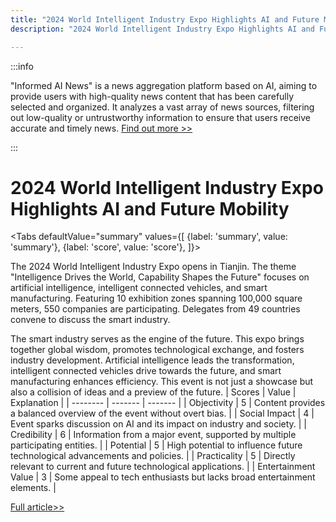 ```yaml
---
title: "2024 World Intelligent Industry Expo Highlights AI and Future Mobility"
description: "2024 World Intelligent Industry Expo Highlights AI and Future Mobility"

---
```



:::info

"Informed AI News" is a news aggregation platform based on AI, aiming to provide users with high-quality news content that has been carefully selected and organized. It analyzes a vast array of news sources, filtering out low-quality or untrustworthy information to ensure that users receive accurate and timely news.  [Find out more >>](/)

:::

# 2024 World Intelligent Industry Expo Highlights AI and Future Mobility


<Tabs
	defaultValue="summary"
	values={[
	{label: 'summary', value: 'summary'},
	{label: 'score', value: 'score'},
]}>
<TabItem value="summary">


The 2024 World Intelligent Industry Expo opens in Tianjin. The theme "Intelligence Drives the World, Capability Shapes the Future" focuses on artificial intelligence, intelligent connected vehicles, and smart manufacturing. Featuring 10 exhibition zones spanning 100,000 square meters, 550 companies are participating. Delegates from 49 countries convene to discuss the smart industry.

The smart industry serves as the engine of the future. This expo brings together global wisdom, promotes technological exchange, and fosters industry development. Artificial intelligence leads the transformation, intelligent connected vehicles drive towards the future, and smart manufacturing enhances efficiency. This event is not just a showcase but also a collision of ideas and a preview of the future.
</TabItem>
<TabItem value="score">
	| Scores     | Value   | Explanation |
	| -------- | ------- | ------- |
	| Objectivity  | 5    | Content provides a balanced overview of the event without overt bias.    |
	| Social Impact | 4     | Event sparks discussion on AI and its impact on industry and society.    |
	| Credibility    | 6    | Information from a major event, supported by multiple participating entities.    |
	| Potential    | 5    | High potential to influence future technological advancements and policies.    |
	| Practicality    | 5    | Directly relevant to current and future technological applications.    |
	| Entertainment Value    | 3    | Some appeal to tech enthusiasts but lacks broad entertainment elements.    |
</TabItem>
</Tabs>

[Full article>>](https://readhub.cn/topic/8aZ2uGAHVTt)
